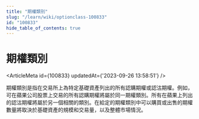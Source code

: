 ```yaml
---
title: "期權類別"
slug: "/learn/wiki/optionclass-100833"
id: "100833"
hide_table_of_contents: true
---
```



# 期權類別

<ArticleMeta id={100833} updatedAt={'2023-09-26 13:58:51'} />
<div className='border-solid border-b border-t-0 my-4 border-[var(--ifm-color-gray-300)]' />

期權類別是指在交易所上為特定基礎資產列出的所有認購期權或認沽期權。例如，可在蘋果公司股票上交易的所有認購期權將屬於同一期權類別。所有在蘋果上列出的認沽期權將屬於另一個相關的類別。在給定的期權類別中可以購買或出售的期權數量將取決於基礎資產的規模和交易量，以及整體市場情況。
